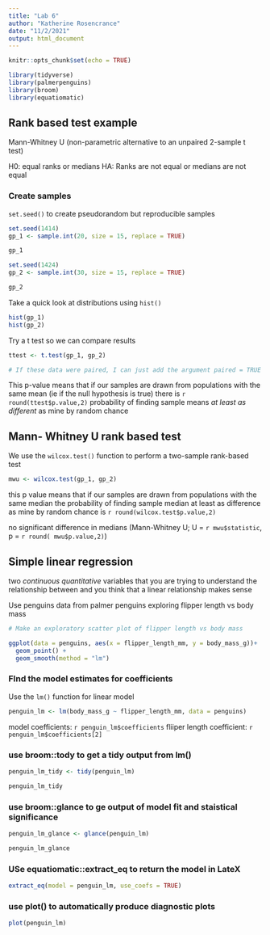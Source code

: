 ```yaml
---
title: "Lab 6"
author: "Katherine Rosencrance"
date: "11/2/2021"
output: html_document
---
```


```r
knitr::opts_chunk$set(echo = TRUE)

library(tidyverse)
library(palmerpenguins)
library(broom)
library(equatiomatic)

```

## Rank based test example

Mann-Whitney U (non-parametric alternative to an unpaired 2-sample t test)

H0: equal ranks or medians
HA: Ranks are not equal or medians are not equal

### Create samples

`set.seed()` to create pseudorandom but reproducible samples

```r
set.seed(1414)
gp_1 <- sample.int(20, size = 15, replace = TRUE)

gp_1

set.seed(1424)
gp_2 <- sample.int(30, size = 15, replace = TRUE)

gp_2
```
Take a quick look at distributions using `hist()`

```r
hist(gp_1)
hist(gp_2)
```

Try a t test so we can compare results

```r
ttest <- t.test(gp_1, gp_2)

# If these data were paired, I can just add the argument paired = TRUE within t test
```

This p-value means that if our samples are drawn from populations with the same mean (ie if the null hypothesis is true) there is `r round(ttest$p.value,2)` probability of finding sample means *at least as different* as mine by random chance

## Mann- Whitney U rank based test

We use the `wilcox.test()` function to perform a two-sample rank-based test

```r
mwu <- wilcox.test(gp_1, gp_2)
```

this p value means that if our samples are drawn from populations with the same median the probability of finding sample median at least as difference as mine by random chance is `r round(wilcox.test$p.value,2)`

no significant difference in medians (Mann-Whitney U; U = `r mwu$statistic`, p = `r round( mwu$p.value,2)`)

## Simple linear regression

two *continuous quantitative* variables that you are trying to understand the relationship between and you think that a linear relationship makes sense


Use penguins data from palmer penguins exploring flipper length vs body mass

```r
# Make an exploratory scatter plot of flipper length vs body mass 

ggplot(data = penguins, aes(x = flipper_length_mm, y = body_mass_g))+
  geom_point() +
  geom_smooth(method = "lm")
```
### FInd the model estimates for coefficients

Use the `lm()` function for linear model

```r
penguin_lm <- lm(body_mass_g ~ flipper_length_mm, data = penguins)
```

model coefficients: `r penguin_lm$coefficients`
fliiper length coefficient: `r penguin_lm$coefficients[2]`

### use broom::tody to get a tidy output from lm()

```r
penguin_lm_tidy <- tidy(penguin_lm)

penguin_lm_tidy
```


### use broom::glance to ge output of model fit and staistical significance

```r
penguin_lm_glance <- glance(penguin_lm)

penguin_lm_glance
```


### USe equatiomatic::extract_eq to return the model in LateX

```r
extract_eq(model = penguin_lm, use_coefs = TRUE)
```
### use plot() to automatically produce diagnostic plots

```r
plot(penguin_lm)
```

